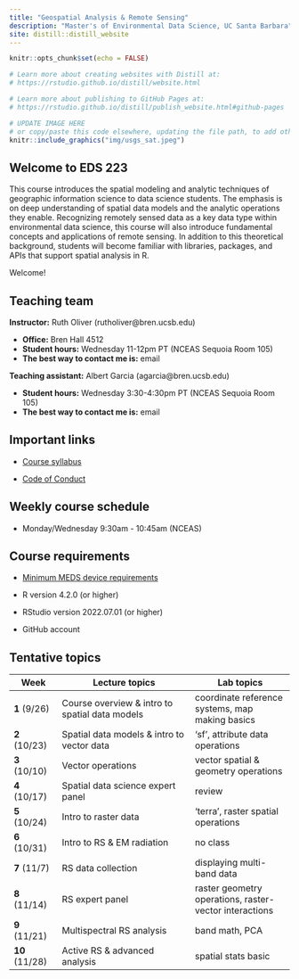 ```yaml
---
title: "Geospatial Analysis & Remote Sensing"
description: "Master's of Environmental Data Science, UC Santa Barbara"
site: distill::distill_website
---
```


```r
knitr::opts_chunk$set(echo = FALSE)

# Learn more about creating websites with Distill at:
# https://rstudio.github.io/distill/website.html

# Learn more about publishing to GitHub Pages at:
# https://rstudio.github.io/distill/publish_website.html#github-pages

```

```r

# UPDATE IMAGE HERE 
# or copy/paste this code elsewhere, updating the file path, to add other images to your site!
knitr::include_graphics("img/usgs_sat.jpeg")
```

## Welcome to EDS 223

This course introduces the spatial modeling and analytic techniques of geographic information science to data science students. The emphasis is on deep understanding of spatial data models and the analytic operations they enable. Recognizing remotely sensed data as a key data type within environmental data science, this course will also introduce fundamental concepts and applications of remote sensing. In addition to this theoretical background, students will become familiar with libraries, packages, and APIs that support spatial analysis in R.

Welcome!

## Teaching team

**Instructor:** Ruth Oliver (rutholiver\@bren.ucsb.edu)

-   **Office:** Bren Hall 4512
-   **Student hours:** Wednesday 11-12pm PT (NCEAS Sequoia Room 105)
-   **The best way to contact me is:** email

**Teaching assistant:** Albert Garcia (agarcia\@bren.ucsb.edu)

-   **Student hours:** Wednesday 3:30-4:30pm PT (NCEAS Sequoia Room 105)
-   **The best way to contact me is:** email

## Important links

-   [Course syllabus](syllabus.pdf)

-   [Code of Conduct](https://www.sa.ucsb.edu/regulations/student-conduct-code/student-conduct-code)


## Weekly course schedule

-   Monday/Wednesday 9:30am - 10:45am (NCEAS)


## Course requirements

-   [Minimum MEDS device requirements](https://ucsb-meds.github.io/computer_reqs.html)

-   R version 4.2.0 (or higher)

-   RStudio version 2022.07.01 (or higher)

-   GitHub account


## Tentative topics

| Week | Lecture topics | Lab topics |
|------|----------------|------------|
| **1** (9/26) | Course overview & intro to spatial data models| coordinate reference systems, map making basics|
| **2** (10/23) | Spatial data models & intro to vector data| 'sf', attribute data operations|
| **3** (10/10) | Vector operations | vector spatial & geometry operations|
| **4** (10/17) | Spatial data science expert panel| review|
| **5** (10/24) | Intro to raster data| 'terra', raster spatial operations|
| **6** (10/31) | Intro to RS & EM radiation| no class|
| **7** (11/7)  | RS data collection | displaying multi-band data |
| **8** (11/14) | RS expert panel| raster geometry operations, raster-vector interactions|
| **9** (11/21) | Multispectral RS analysis| band math, PCA     |
| **10** (11/28) | Active RS & advanced analysis| spatial stats basic     |
